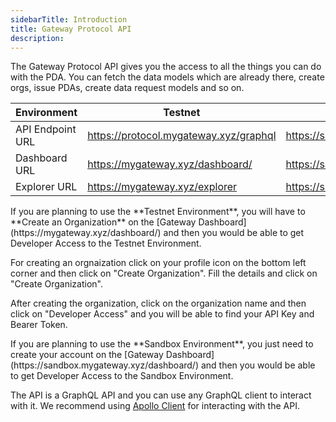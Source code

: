 ```yaml
---
sidebarTitle: Introduction
title: Gateway Protocol API
description:
---
```


The Gateway Protocol API gives you the access to all the things you can do with the PDA. You can fetch the data models which are already there, create orgs, issue PDAs, create data request models and so on.

| Environment      | Testnet                                | Sandbox                                        |
| ---------------- | -------------------------------------- | ---------------------------------------------- |
| API Endpoint URL | https://protocol.mygateway.xyz/graphql | https://sandbox.protocol.mygateway.xyz/graphql |
| Dashboard URL    | https://mygateway.xyz/dashboard/       | https://sandbox.mygateway.xyz/dashboard/       |
| Explorer URL     | https://mygateway.xyz/explorer         | https://sandbox.mygateway.xyz/explorer         |

<Note>
  If you are planning to use the **Testnet Environment**, you will have to
  **Create an Organization** on the [Gateway
  Dashboard](https://mygateway.xyz/dashboard/) and then you would be able to get
  Developer Access to the Testnet Environment.

For creating an orgnaization click on your profile icon on the bottom left corner and then click on "Create Organization". Fill the details and click on "Create Organization".

After creating the organization, click on the organization name and then click on "Developer Access" and you will be able to find your API Key and Bearer Token.

</Note>

<Note>
  If you are planning to use the **Sandbox Environment**, you just need to
  create your account on the [Gateway
  Dashboard](https://sandbox.mygateway.xyz/dashboard/) and then you would be
  able to get Developer Access to the Sandbox Environment.
</Note>

The API is a GraphQL API and you can use any GraphQL client to interact with it.
We recommend using [Apollo Client](https://www.apollographql.com/docs/react/) for interacting with the API.
